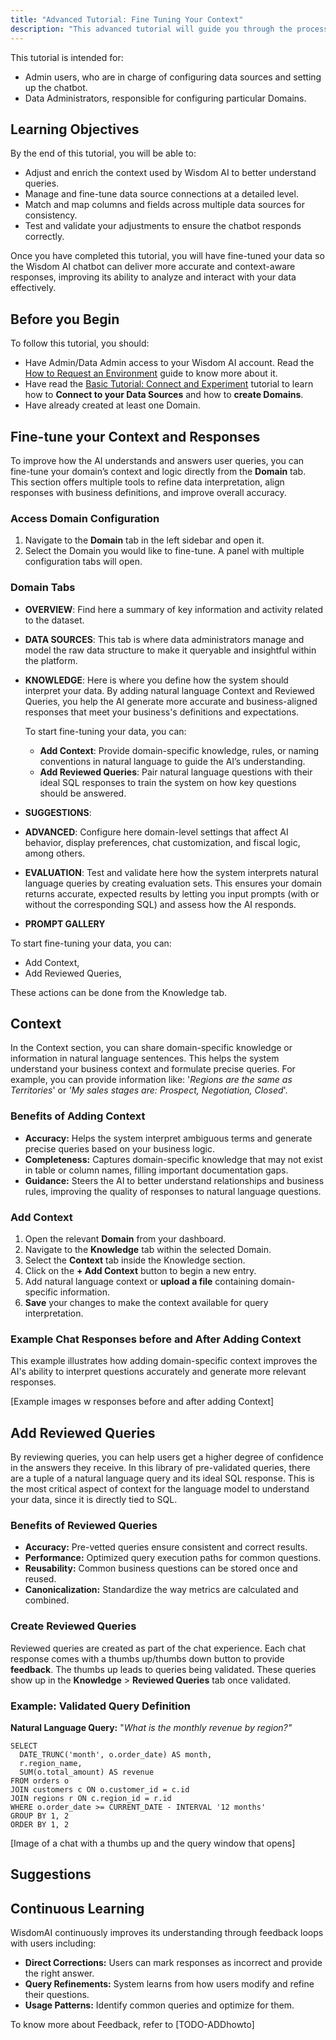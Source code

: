 ```yaml
---
title: "Advanced Tutorial: Fine Tuning Your Context"
description: "This advanced tutorial will guide you through the process of fine-tuning your Wisdom AI data to improve chatbot performance for data analysis. You will learn how to make detailed adjustments to context and data sources, including matching columns and fields to ensure accurate and relevant responses."
---
```


This tutorial is intended for:

- Admin users, who are in charge of configuring data sources and setting up the chatbot.
- Data Administrators, responsible for configuring particular Domains.

## Learning Objectives

By the end of this tutorial, you will be able to:

- Adjust and enrich the context used by Wisdom AI to better understand queries.
- Manage and fine-tune data source connections at a detailed level.
- Match and map columns and fields across multiple data sources for consistency.
- Test and validate your adjustments to ensure the chatbot responds correctly.

Once you have completed this tutorial, you will have fine-tuned your data so the Wisdom AI chatbot can deliver more accurate and context-aware responses, improving its ability to analyze and interact with your data effectively.

## Before you Begin

To follow this tutorial, you should:

- Have Admin/Data Admin access to your Wisdom AI account. Read the <u>How to Request an Environment</u> guide to know more about it.
- Have read the <u>Basic Tutorial: Connect and Experiment</u> tutorial to learn how to **Connect to your Data Sources** and how to **create Domains**.
- Have already created at least one Domain.

## Fine-tune your Context and Responses

To improve how the AI understands and answers user queries, you can fine-tune your domain’s context and logic directly from the **Domain** tab. This section offers multiple tools to refine data interpretation, align responses with business definitions, and improve overall accuracy.

### Access Domain Configuration

1. Navigate to the **Domain** tab in the left sidebar and open it.
2. Select the Domain you would like to fine-tune. A panel with multiple configuration tabs will open.

### Domain Tabs

- **OVERVIEW**: Find here a summary of key information and activity related to the dataset.
- **DATA SOURCES**: This tab is where data administrators manage and model the raw data structure to make it queryable and insightful within the platform.
- **KNOWLEDGE**: Here is where you define how the system should interpret your data. By adding natural language Context and Reviewed Queries, you help the AI generate more accurate and business-aligned responses that meet your business's definitions and expectations.

  To start fine-tuning your data, you can:
  - **Add Context**: Provide domain-specific knowledge, rules, or naming conventions in natural language to guide the AI’s understanding.
  - **Add Reviewed Queries**: Pair natural language questions with their ideal SQL responses to train the system on how key questions should be answered. 
- **SUGGESTIONS**:
- **ADVANCED**: Configure here domain-level settings that affect AI behavior, display preferences, chat customization, and fiscal logic, among others.
- **EVALUATION**: Test and validate here how the system interprets natural language queries by creating evaluation sets. This ensures your domain returns accurate, expected results by letting you input prompts (with or without the corresponding SQL) and assess how the AI responds.
- **PROMPT GALLERY**

To start fine-tuning your data, you can:

- Add Context,
- Add Reviewed Queries,

These actions can be done from the Knowledge tab.

## Context

In the Context section, you can share domain-specific knowledge or information in natural language sentences. This helps the system understand your business context and formulate precise queries. For example, you can provide information like: '_Regions are the same as Territories_' or _'My sales stages are: Prospect, Negotiation, Closed_'.

### Benefits of Adding Context

- **Accuracy:** Helps the system interpret ambiguous terms and generate precise queries based on your business logic.
- **Completeness:** Captures domain-specific knowledge that may not exist in table or column names, filling important documentation gaps.
- **Guidance:** Steers the AI to better understand relationships and business rules, improving the quality of responses to natural language questions.

### Add Context

1. Open the relevant **Domain** from your dashboard.
2. Navigate to the **Knowledge** tab within the selected Domain.
3. Select the **Context** tab inside the Knowledge section.
4. Click on the **\+ Add Context** button to begin a new entry.
5. Add natural language context or **upload a file** containing domain-specific information.
6. **Save** your changes to make the context available for query interpretation.

### Example Chat Responses before and After Adding Context

This example illustrates how adding domain-specific context improves the AI's ability to interpret questions accurately and generate more relevant responses.

[Example images w responses before and after adding Context]

## Add Reviewed Queries

By reviewing queries, you can help users get a higher degree of confidence in the answers they receive. In this library of pre-validated queries, there are a tuple of a natural language query and its ideal SQL response. This is the most critical aspect of context for the language model to understand your data, since it is directly tied to SQL.

### Benefits of Reviewed Queries

- **Accuracy:** Pre-vetted queries ensure consistent and correct results.
- **Performance:** Optimized query execution paths for common questions.
- **Reusability:** Common business questions can be stored once and reused.
- **Canonicalization:** Standardize the way metrics are calculated and combined.

### Create Reviewed Queries

Reviewed queries are created as part of the chat experience. Each chat response comes with a thumbs up/thumbs down button to provide **feedback**. The thumbs up leads to queries being validated. These queries show up in the **Knowledge** \> **Reviewed Queries** tab once validated.

### Example: Validated Query Definition

**Natural Language Query:** "_What is the monthly revenue by region?"_

```
SELECT 
  DATE_TRUNC('month', o.order_date) AS month,
  r.region_name,
  SUM(o.total_amount) AS revenue
FROM orders o
JOIN customers c ON o.customer_id = c.id
JOIN regions r ON c.region_id = r.id
WHERE o.order_date >= CURRENT_DATE - INTERVAL '12 months'
GROUP BY 1, 2
ORDER BY 1, 2
```

[Image of a chat with a thumbs up and the query window that opens]

## Suggestions

## Continuous Learning

WisdomAI continuously improves its understanding through feedback loops with users including:

- **Direct Corrections:** Users can mark responses as incorrect and provide the right answer.
- **Query Refinements:** System learns from how users modify and refine their questions.
- **Usage Patterns:** Identify common queries and optimize for them.

To know more about Feedback, refer to [TODO-ADDhowto]